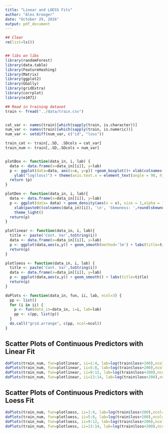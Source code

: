 ```yaml
---
title: "Linear and LOESS Fits"
author: "Alex Kroeger"
date: "October 29, 2016"
output: pdf_document
---
```


```r
## Clear
rm(list=ls())


## libs on libs
library(randomForest)
library(data.table)
library(FeatureHashing)
library(Matrix)
library(ggplot2)
library(GGally)
library(gridExtra)
library(corrplot)
library(e1071)
```


```r
## Read in training dataset
train <- fread("../data/train.csv")


cat_var <- names(train)[which(sapply(train, is.character))]
num_var <- names(train)[which(sapply(train, is.numeric))]
num_var <- setdiff(num_var, c("id", "loss"))

train_cat <- train[,.SD, .SDcols = cat_var]
train_num <- train[,.SD,.SDcols = num_var]


plotBox <- function(data_in, i, lab) {
  data <- data.frame(x=data_in[[i]], y=lab)
  p <- ggplot(data=data, aes(x=x, y=y)) +geom_boxplot()+ xlab(colnames(data_in)[i]) + theme_light() + 
    ylab("log(loss)") + theme(axis.text.x = element_text(angle = 90, hjust =1))
  return (p)
}

plotDen <- function(data_in, i, lab){
  data <- data.frame(x=data_in[[i]], y=lab)
  p <- ggplot(data= data) + geom_density(aes(x = x), size = 1,alpha = 1.0) +
    xlab(paste0((colnames(data_in)[i]), '\n', 'Skewness: ',round(skewness(data_in[[i]], na.rm = TRUE), 2))) +
    theme_light() 
  return(p)
}

plotlinear <- function(data_in, i, lab){
  title <- paste('Cont. Var',toString(i))
  data <- data.frame(x=data_in[[i]], y=lab)
  p <- ggplot(data,aes(x,y)) + geom_smooth(method='lm') + labs(title=title)
  return(p)
}

plotloess <- function(data_in, i, lab) {
  title <- paste('Cont. Var',toString(i))
  data <- data.frame(x=data_in[[i]], y=lab)
  p <- ggplot(data,aes(x,y)) + geom_smooth() + labs(title=title)
  return(p)
}

doPlots <- function(data_in, fun, ii, lab, ncol=3) {
  pp <- list()
  for (i in ii) {
    p <- fun(data_in=data_in, i=i, lab=lab)
    pp <- c(pp, list(p))
  }
  do.call("grid.arrange", c(pp, ncol=ncol))
}
```

## Scatter Plots of Continuous Predictors with Linear Fit

```r
doPlots(train_num, fun=plotlinear, ii=1:4, lab=log(train$loss+200),ncol=2)
doPlots(train_num, fun=plotlinear, ii=5:8, lab=log(train$loss+200),ncol=2)
doPlots(train_num, fun=plotlinear, ii=9:12, lab=log(train$loss+200),ncol=2)
doPlots(train_num, fun=plotlinear, ii=13:14, lab=log(train$loss+200),ncol=2)
```

## Scatter Plots of Continuous Predictors with Loess Fit

```r
doPlots(train_num, fun=plotloess, ii=1:4, lab=log(train$loss+200),ncol=2)
doPlots(train_num, fun=plotloess, ii=5:8, lab=log(train$loss+200),ncol=2)
doPlots(train_num, fun=plotloess, ii=9:12, lab=log(train$loss+200),ncol=2)
doPlots(train_num, fun=plotloess, ii=13:14, lab=log(train$loss+200),ncol=2)
```